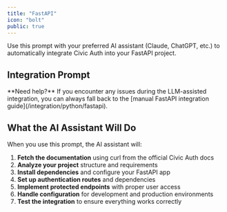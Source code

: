 ```yaml
---
title: "FastAPI"
icon: "bolt"
public: true
---
```



Use this prompt with your preferred AI assistant (Claude, ChatGPT, etc.) to automatically integrate Civic Auth into your FastAPI project.

<HowToUseBasic />

## Integration Prompt

<FastapiPrompt />

<Note>
  **Need help?** If you encounter any issues during the LLM-assisted integration, you can always fall back to the [manual FastAPI integration guide](/integration/python/fastapi).
</Note>

## What the AI Assistant Will Do

When you use this prompt, the AI assistant will:

1. **Fetch the documentation** using curl from the official Civic Auth docs
2. **Analyze your project** structure and requirements
3. **Install dependencies** and configure your FastAPI app
4. **Set up authentication routes** and dependencies
5. **Implement protected endpoints** with proper user access
6. **Handle configuration** for development and production environments
7. **Test the integration** to ensure everything works correctly

<SupportedAiAssistants />

<AiAssistantRequirements /> 